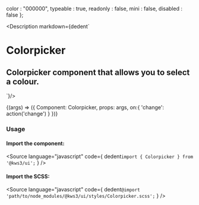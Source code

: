 
  color : "000000",
  typeable : true,
  readonly : false,
  mini : false,
  disabled : false
};

<Meta
  title="Forms/Colorpicker"
  component={Colorpicker}
  args={args}
/>

<Description markdown={dedent`
# Colorpicker
## Colorpicker component that allows you to select a colour.
`}/>

<Canvas>
  <Story
  name="Colorpicker"
  args={args}
  >
  {(args) => ({
    Component: Colorpicker,
    props: args,
    on:{
      'change': action('change')
    }
  })}
  </Story>
</Canvas>

<ArgsTable story="Colorpicker" />

### Usage
#### Import the component:
<Source
  language="javascript"
  code={
    dedent`import { Colorpicker } from '@kws3/ui';`
  }
/>

#### Import the SCSS:
<Source
  language="javascript"
  code={
    dedent`@import 'path/to/node_modules/@kws3/ui/styles/Colorpicker.scss';`
  }
/>
